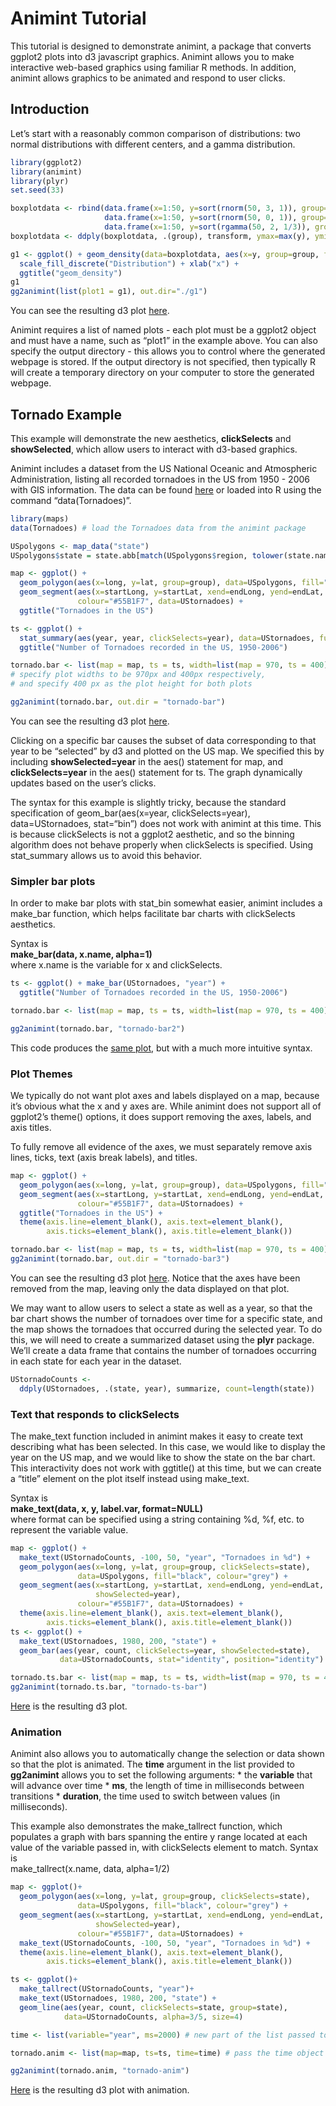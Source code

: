 Animint Tutorial
========================================================

This tutorial is designed to demonstrate animint, a package that converts ggplot2 plots into d3 javascript graphics. Animint allows you to make interactive web-based graphics using familiar R methods. In addition, animint allows graphics to be animated and respond to user clicks.


Introduction 
---------------------------------------------------------
Let's start with a reasonably common comparison of distributions: two normal distributions with different centers, and a gamma distribution. 

```r
library(ggplot2)
library(animint)
library(plyr)
set.seed(33)

boxplotdata <- rbind(data.frame(x=1:50, y=sort(rnorm(50, 3, 1)), group="N(3,1)"),
                     data.frame(x=1:50, y=sort(rnorm(50, 0, 1)), group="N(0,1)"), 
                     data.frame(x=1:50, y=sort(rgamma(50, 2, 1/3)), group="Gamma(2,1/3)"))
boxplotdata <- ddply(boxplotdata, .(group), transform, ymax=max(y), ymin=min(y), med=median(y))

g1 <- ggplot() + geom_density(data=boxplotdata, aes(x=y, group=group, fill=group), alpha=.5) +
  scale_fill_discrete("Distribution") + xlab("x") + 
  ggtitle("geom_density")
g1
gg2animint(list(plot1 = g1), out.dir="./g1")
```

You can see the resulting d3 plot [here](g1/index.html).

Animint requires a list of named plots - each plot must be a ggplot2 object and must have a name, such as "plot1" in the example above. You can also specify the output directory - this allows you to control where the generated webpage is stored. If the output directory is not specified, then typically R will create a temporary directory on your computer to store the generated webpage. 


Tornado Example
----------------------------------------------------------
This example will demonstrate the new aesthetics, **clickSelects** and **showSelected**, which allow users to interact with d3-based graphics. 

Animint includes a dataset from the US National Oceanic and Atmospheric Administration, listing all recorded tornadoes in the US from 1950 - 2006 with GIS information. The data can be found [here](http://www.spc.noaa.gov/wcm/#data) or loaded into R using the command "data(Tornadoes)". 

```r
library(maps)
data(Tornadoes) # load the Tornadoes data from the animint package

USpolygons <- map_data("state")
USpolygons$state = state.abb[match(USpolygons$region, tolower(state.name))]

map <- ggplot() + 
  geom_polygon(aes(x=long, y=lat, group=group), data=USpolygons, fill="black", colour="grey") +
  geom_segment(aes(x=startLong, y=startLat, xend=endLong, yend=endLat, showSelected=year), 
               colour="#55B1F7", data=UStornadoes) +
  ggtitle("Tornadoes in the US")

ts <- ggplot() + 
  stat_summary(aes(year, year, clickSelects=year), data=UStornadoes, fun.y=length, geom="bar") + 
  ggtitle("Number of Tornadoes recorded in the US, 1950-2006")

tornado.bar <- list(map = map, ts = ts, width=list(map = 970, ts = 400),  height=list(400)) 
# specify plot widths to be 970px and 400px respectively, 
# and specify 400 px as the plot height for both plots

gg2animint(tornado.bar, out.dir = "tornado-bar")
```
You can see the resulting d3 plot [here](tornado-bar/index.html). 

Clicking on a specific bar causes the subset of data corresponding to that year to be "selected" by d3 and plotted on the US map. We specified this by including **showSelected=year** in the aes() statement for map, and **clickSelects=year** in the aes() statement for ts. The graph dynamically updates based on the user's clicks. 

The syntax for this example is slightly tricky, because the standard specification of geom\_bar(aes(x=year, clickSelects=year), data=UStornadoes, stat="bin") does not work with animint at this time. This is because clickSelects is not a ggplot2 aesthetic, and so the binning algorithm does not behave properly when clickSelects is specified. Using stat\_summary allows us to avoid this behavior. 


### Simpler bar plots
In order to make bar plots with stat\_bin somewhat easier, animint includes a make\_bar function, which helps facilitate bar charts with clickSelects aesthetics. 

Syntax is  
**make\_bar(data, x.name, alpha=1)**  
where x.name is the variable for x and clickSelects. 

```r
ts <- ggplot() + make_bar(UStornadoes, "year") + 
  ggtitle("Number of Tornadoes recorded in the US, 1950-2006")

tornado.bar <- list(map = map, ts = ts, width=list(map = 970, ts = 400),  height=list(400)) 

gg2animint(tornado.bar, "tornado-bar2")
```
This code produces the [same plot](tornado-bar2/index.html), but with a much more intuitive syntax. 

### Plot Themes
We typically do not want plot axes and labels displayed on a map, because it's obvious what the x and y axes are. While animint does not support all of ggplot2's theme() options, it does support removing the axes, labels, and axis titles. 

To fully remove all evidence of the axes, we must separately remove axis lines, ticks, text (axis break labels), and titles. 
```r
map <- ggplot() + 
  geom_polygon(aes(x=long, y=lat, group=group), data=USpolygons, fill="black", colour="grey") +
  geom_segment(aes(x=startLong, y=startLat, xend=endLong, yend=endLat, showSelected=year), 
               colour="#55B1F7", data=UStornadoes) +
  ggtitle("Tornadoes in the US") + 
  theme(axis.line=element_blank(), axis.text=element_blank(), 
        axis.ticks=element_blank(), axis.title=element_blank())

tornado.bar <- list(map = map, ts = ts, width=list(map = 970, ts = 400),  height=list(400)) 
gg2animint(tornado.bar, out.dir = "tornado-bar3")
```
You can see the resulting d3 plot [here](tornado-bar2/index.html). Notice that the axes have been removed from the map, leaving only the data displayed on that plot. 


We may want to allow users to select a state as well as a year, so that the bar chart shows the number of tornadoes over time for a specific state, and the map shows the tornadoes that occurred during the selected year. To do this, we will need to create a summarized dataset using the **plyr** package. We'll create a data frame that contains the number of tornadoes occurring in each state for each year in the dataset. 
```r
UStornadoCounts <-
  ddply(UStornadoes, .(state, year), summarize, count=length(state))
```

### Text that responds to clickSelects
The make\_text function included in animint makes it easy to create text describing what has been selected. In this case, we would like to display the year on the US map, and we would like to show the state on the bar chart. This interactivity does not work with ggtitle() at this time, but we can create a "title" element on the plot itself instead using make\_text.  

Syntax is  
**make\_text(data, x, y, label.var, format=NULL)**  
where format can be specified using a string containing %d, %f, etc. to represent the variable value.
```r
map <- ggplot() + 
  make_text(UStornadoCounts, -100, 50, "year", "Tornadoes in %d") +
  geom_polygon(aes(x=long, y=lat, group=group, clickSelects=state),
               data=USpolygons, fill="black", colour="grey") +
  geom_segment(aes(x=startLong, y=startLat, xend=endLong, yend=endLat,
                   showSelected=year),
               colour="#55B1F7", data=UStornadoes) + 
  theme(axis.line=element_blank(), axis.text=element_blank(), 
        axis.ticks=element_blank(), axis.title=element_blank())
ts <- ggplot() + 
  make_text(UStornadoes, 1980, 200, "state") +
  geom_bar(aes(year, count, clickSelects=year, showSelected=state),
           data=UStornadoCounts, stat="identity", position="identity")

tornado.ts.bar <- list(map = map, ts = ts, width=list(map = 970, ts = 400),  height=list(400)) 
gg2animint(tornado.ts.bar, "tornado-ts-bar")
```
[Here](tornado-ts-bar/index.html) is the resulting d3 plot.

### Animation
Animint also allows you to automatically change the selection or data shown so that the plot is animated. The **time** argument in the list provided to **gg2animint** allows you to set the following arguments: 
* the **variable** that will advance over time
* **ms**, the length of time in milliseconds between transitions
* **duration**, the time used to switch between values (in milliseconds).

This example also demonstrates the make\_tallrect function, which populates a graph with bars spanning the entire y range located at each value of the variable passed in, with clickSelects element to match. Syntax is  
make\_tallrect(x.name, data, alpha=1/2)

```r
map <- ggplot()+
  geom_polygon(aes(x=long, y=lat, group=group, clickSelects=state),
               data=USpolygons, fill="black", colour="grey") +
  geom_segment(aes(x=startLong, y=startLat, xend=endLong, yend=endLat,
                   showSelected=year),
               colour="#55B1F7", data=UStornadoes) + 
  make_text(UStornadoCounts, -100, 50, "year", "Tornadoes in %d") +
  theme(axis.line=element_blank(), axis.text=element_blank(), 
        axis.ticks=element_blank(), axis.title=element_blank())

ts <- ggplot()+
  make_tallrect(UStornadoCounts, "year")+
  make_text(UStornadoes, 1980, 200, "state") +
  geom_line(aes(year, count, clickSelects=state, group=state),
            data=UStornadoCounts, alpha=3/5, size=4)

time <- list(variable="year", ms=2000) # new part of the list passed to gg2animint().

tornado.anim <- list(map=map, ts=ts, time=time) # pass the time object in as another object in the main list. 

gg2animint(tornado.anim, "tornado-anim")
```

[Here](tornado-anim/index.html) is the resulting d3 plot with animation.
